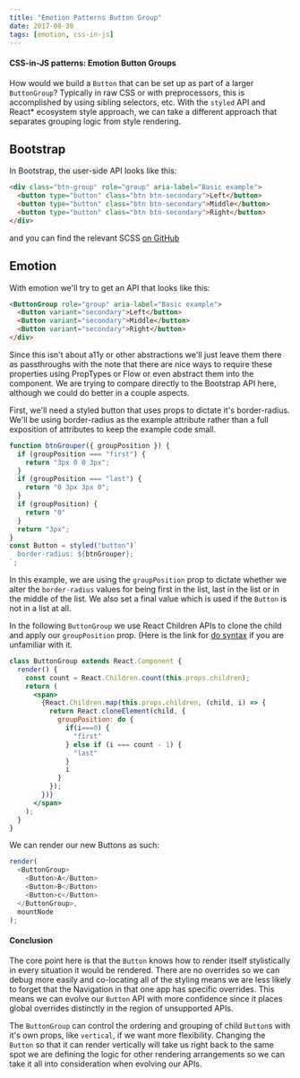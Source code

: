 ```yaml
---
title: "Emotion Patterns Button Group"
date: 2017-08-30
tags: [emotion, css-in-js]
---
```


#### CSS-in-JS patterns: Emotion Button Groups

How would we build a `Button` that can be set up as part of a larger
`ButtonGroup`? Typically in raw CSS or with preprocessors, this is
accomplished by using sibling selectors, etc. With the `styled` API
and React* ecosystem style approach, we can take a different
approach that separates grouping logic from style rendering.

## Bootstrap

In Bootstrap, the user-side API looks like this:

```html
<div class="btn-group" role="group" aria-label="Basic example">
  <button type="button" class="btn btn-secondary">Left</button>
  <button type="button" class="btn btn-secondary">Middle</button>
  <button type="button" class="btn btn-secondary">Right</button>
</div>
```

and you can find the relevant SCSS [on
GitHub](https://github.com/twbs/bootstrap/blob/cd22eb1da03d5dbc9062ad5c9e75c05429e4bcd0/scss/_button-group.scss#L4-L33)

## Emotion

With emotion we'll try to get an API that looks like this:

```html
<ButtonGroup role="group" aria-label="Basic example">
  <Button variant="secondary">Left</button>
  <Button variant="secondary">Middle</button>
  <Button variant="secondary">Right</button>
</div>
```

Since this isn't about a11y or other abstractions we'll just leave
them there as passthroughs with the note that there are nice ways to
require these properties using PropTypes or Flow or even abstract them
into the component. We are trying to compare directly to the Bootstrap
API here, although we could do better in a couple aspects.

First, we'll need a styled button that uses props to dictate it's
border-radius. We'll be using border-radius as the example attribute
rather than a full exposition of attributes to keep the example code
small.

```js
function btnGrouper({ groupPosition }) {
  if (groupPosition === "first") {
    return "3px 0 0 3px";
  }
  if (groupPosition === "last") {
    return "0 3px 3px 0";
  }
  if (groupPosition) {
    return "0"
  }
  return "3px";
}
const Button = styled("button")`
  border-radius: ${btnGrouper};
`;
```

In this example, we are using the `groupPosition` prop to dictate
whether we alter the `border-radius` values for being first in the
list, last in the list or in the middle of the list. We also set a
final value which is used if the `Button` is not in a list at all.

In the following `ButtonGroup` we use React Children APIs to clone the
child and apply our `groupPosition` prop. (Here is the link for [do
syntax](https://babeljs.io/docs/plugins/transform-do-expressions/) if
you are unfamiliar with it.

```jsx
class ButtonGroup extends React.Component {
  render() {
    const count = React.Children.count(this.props.children);
    return (
      <span>
        {React.Children.map(this.props.children, (child, i) => {
          return React.cloneElement(child, {
            groupPosition: do {
              if(i===0) {
                "first"
              } else if (i === count - 1) {
                "last"
              }
              i
            }
          });
        })}
      </span>
    );
  }
}
```

We can render our new Buttons as such:

```js
render(
  <ButtonGroup>
    <Button>A</Button>
    <Button>B</Button>
    <Button>c</Button>
  </ButtonGroup>,
  mountNode
);
```

#### Conclusion

The core point here is that the `Button` knows how to render itself
stylistically in every situation it would be rendered. There are no
overrides so we can debug more easily and co-locating all of the
styling means we are less likely to forget that the Navigation in that
one app has specific overrides. This means we can evolve our `Button`
API with more confidence since it places global overrides distinctly
in the region of unsupported APIs.

The `ButtonGroup` can control the ordering and grouping of child
`Button`s with it's own props, like `vertical`, if we want more
flexibility. Changing the `Button` so that it can render vertically
will take us right back to the same spot we are defining the logic for
other rendering arrangements so we can take it all into consideration
when evolving our APIs.
